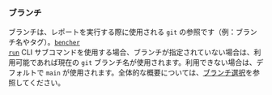 ### ブランチ
ブランチは、レポートを実行する際に使用される `git` の参照です（例：ブランチ名やタグ）。<code><a href="/ja/docs/explanation/bencher-run/">bencher run</a></code> CLI サブコマンドを使用する場合、ブランチが指定されていない場合は、利用可能であれば現在の `git` ブランチ名が使用されます。利用できない場合は、デフォルトで `main` が使用されます。全体的な概要については、[ブランチ選択](/ja/docs/explanation/branch-selection/)を参照してください。
